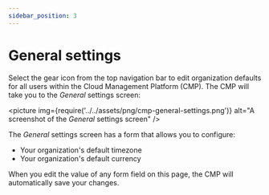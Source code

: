 ```yaml
---
sidebar_position: 3
---
```


# General settings

Select the gear icon from the top navigation bar to edit organization defaults for all users within the Cloud Management Platform (CMP). The CMP will take you to the _General_ settings screen:

<picture
  img={require('../../assets/png/cmp-general-settings.png')}
  alt="A screenshot of the _General_ settings screen"
/>

The _General_ settings screen has a form that allows you to configure:

- Your organization's default timezone
- Your organization's default currency

When you edit the value of any form field on this page, the CMP will automatically save your changes.
